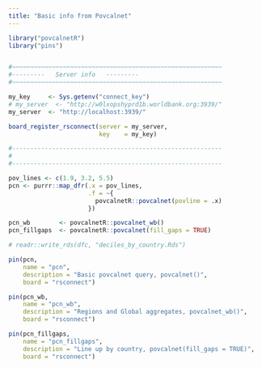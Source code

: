```yaml
---
title: "Basic info from Povcalnet"
---
```


```r
library("povcalnetR")
library("pins")


#~~~~~~~~~~~~~~~~~~~~~~~~~~~~~~~~~~~~~~~~~~~~~~~~~~~~~~~~~~
#---------   Server info   ---------
#~~~~~~~~~~~~~~~~~~~~~~~~~~~~~~~~~~~~~~~~~~~~~~~~~~~~~~~~~~

my_key     <- Sys.getenv("connect_key")
# my_server  <- "http://w0lxopshyprd1b.worldbank.org:3939/"
my_server  <- "http://localhost:3939/"

board_register_rsconnect(server = my_server,
                         key    = my_key)

#----------------------------------------------------------
#
#----------------------------------------------------------

pov_lines <- c(1.9, 3.2, 5.5)
pcn <- purrr::map_dfr(.x = pov_lines, 
                      .f = ~{
                        povcalnetR::povcalnet(povline = .x)
                      })   

pcn_wb        <- povcalnetR::povcalnet_wb()
pcn_fillgaps  <- povcalnetR::povcalnet(fill_gaps = TRUE)

# readr::write_rds(dfc, "deciles_by_country.Rds")

pin(pcn,
    name = "pcn",
    description = "Basic povcalnet query, povcalnet()",
    board = "rsconnect")

pin(pcn_wb,
    name = "pcn_wb",
    description = "Regions and Global aggregates, povcalnet_wb()",
    board = "rsconnect")

pin(pcn_fillgaps,
    name = "pcn_fillgaps",
    description = "Line up by country, povcalnet(fill_gaps = TRUE)",
    board = "rsconnect")

```
